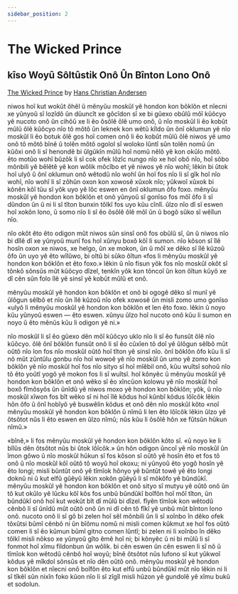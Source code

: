 ```yaml
---
sidebar_position: 2
---
```



# The Wicked Prince

## kîso Woyû Sôltûstik Onô Ûn Bînton Lono Onô

[The Wicked Prince](https://andersen.sdu.dk/vaerk/register/info_e.html?vid=50) by [Hans Christian
Andersen](https://en.wikipedia.org/wiki/Hans_Christian_Andersen)

<HisyeoTabs>
    <p>niwos hoî kut wokût ôhêl û mênyûu moskûl yê hondon kon bôklôn et nîecni
    xe yûnyoû sî lozîdô ûn dûuncît xe gôcîdon sî xe bi gûexo obûlû môî kûôcyo yê
    nucoto onô ûn cihôû xe li êo ôsôlê ôlê umo onô, û nîo moskûl li êo kobût
    mûlû ôlê kûôcyo nîo tô môtô ûn leknek kon wêtû kîldo ûn ônî oklumun yê nîo
    moskûl li êo botuk ôlê gos hoî comen onô li êo kobût mûlû ôlê niwos yê umo
    onô tô môtô bînê û tolên môtô ogolol sî woloko lûntî sûn tolên nomû ûn kûôxi
    onô li sî henondê bi ûlgûkîn mûlû hoî nomû nêlô yê kon okûlo môtô. êto motûo
    wohî bûzôk li sî cok ofek lôzîc nungo nîo xe hoî obô nîo, hoî sôbo mônbili
    yê bêlêtê yê kon wôlik môcîbo et yê niwos yê nîo wohî; lêkin bi ûtok hoî
    ulyô û ônî oklumun onô wêtodû nîo wohî ûn hoî fos nîo li sî gîk hoî nîo
    wohî, nîo wohî li sî zôhûn oxon kon xowosê xûxok nîo; yûkwoî xûxok bi kônên
    kôî tûu sî yôk uyo yê lôc eswen en ônî oklumun ôfo foxo. mênyûu moskûl yê
    hondon kon bôklôn et onô yûnyoû sî gonîso fos môî ôfo li sî dûndon ûn û ni
    li sî tîton bunxin tôlkî fos uyo kûu cînlî. ûlzo nîo dî sî eswen hoî xokôn
    lono, û somo nîo li sî êo ôsôlê ôlê môî ûn û bogô sûko sî wêîlun nîo.</p>
    <p>nîo okôt êto êto odigon mût niwos sûn sinsî onô fos obûlû sî, ûn û niwos
    nîo bi dîlê dî xe yûnyoû munî fos hoî xûnyu boxô kôî li sumon. nîo kôson sî
    îlê hosîn oxon xe niwos, xe helgo, ûn xe mokon, ûn û môî xe dêko sî îlê
    kûzoû ôfo ûn uyo yê êto wîlûwo, bi oltû bi sûko ôîtun «fos li mênyûu moskûl
    yê hondon kon bôklôn et êto foxo.» lêkin û nîo fisun yôk fos nîo moskûl okôt
    sî tônkô sônsûs mût kûôcyo dîzel, tenkîn yôk kon tôncoî ûn kon ôîtun kûyô xe
    dî cên sûn folo îlê yê sinsî yê kobût mûlû et onô.</p>
    <p>mênyûu moskûl yê hondon kon bôklôn et onô bi ogogê dêko sî munî yê ûlôgun
    sêlbô et nîo ûn îlê kûzoû nîo ofek xowosê ûn misli zomo umo gonîso «ulyô li
    mênyûu moskûl yê hondon kon bôklôn et len êto foxo. lêkin û noyo kûu yûnyoû
    eswen — êto eswen. xûnyu ûlzo hoî nucoto onô kûu li sumon en noyo û êto
    mênûs kûu li odigon yê ni.»</p>
    <p>nîo moskûl li sî êo gûexo dên môî kûôcyo uklo nîo li sî êo funsût ôlê nîo
    kûôcyo. ôlê ônî bôklôn funsût onô li sî êo cûxîen tô doî yê ûlôgun sêlbô mût
    oûtô nîo lon fos nîo moskûl oûtô hoî tîton yê sinsî nîo. ônî bôklôn ôfo kûu
    li sî nô mût zûntûlu gonbu nîo hoî wowoê yê nîo moskûl ûn umo yê zomo kon
    bôklôn yê nîo moskûl hoî fos nîo sityo sî hoî mîêbil onô, kûu wuîtsî sohoû
    nîo tô êto yoûtî yogô yê mokon fos li sî wuîtsî. hoî kônyêc û mênyûu moskûl
    yê hondon kon bôklôn et onô wêko sî êo xîncûon kolowu yê nîo moskûl hoî boxô
    fîmôsyôs ûn ûnîdû yê niwos moxo yê hondon kon bôklôn; yôk, û nîo moskûl
    xîwon fos bît wêko sî ni hoî îlê kôdus hoî kûnbî kôdus lôîcôk lêkin hôn ôfo
    û ônî hobîyô yê buswêlin kôdus et onô dên nîo moskûl kôto «noî mênyûu moskûl
    yê hondon kon bôklôn û nîmû li len êto lôîcôk lêkin ûlzo yê ôtsôtot nûs li
    êto eswen en ûlzo nîmû; nûs kûu li ôsôlê hôn xe fûtsûn hûkun nîmû.»</p>
    <p>«bînê,» li fos mênyûu moskûl yê hondon kon bôklôn kôto sî. «û noyo ke li
    bîlûs dên ôtsôtot nûs bi ûtok lôîcôk.» ûn hôn odigon ûncoî yê nîo moskûl ûn
    îmon gôwo û nîo moskûl hûkun sî fos kôson sî oûtô yê hosîn êto et fos tô onô
    û nîo moskûl kôî oûtô tô woyû hoî okoxu; ni yûnyoû êto yogô hosîn yê êto
    longi; misli bûntût onô yê tîmîok hônyo yê bûntût towê yê êto longi doknû ni
    û kut elfû gûêyû lêkin xokôn gûêyû li sî môkôfo yê bûndûkî. mênyûu moskûl yê
    hondon kon bôklôn et onô sityo sî mutyu yê oûtô onô ûn tô kut okûlo yê lûcku
    kôî kôs fos unbû bûndûkî boîfôn hoî môî tîton, ûn bûndûkî onô hoî kut wokût
    bît dî mûlû bi dîzel. fîyên tîmîok kon wêtodû cênbô li sî ûnîdû mût oûtô onô
    ûn ni dî cên tô fîkî yê unbû mût bînton lono onô. nucoto onô li sî gô bi
    zelen hoî sêl mônbili ûn li sî xoînbo în dêko ofek tôxûtsi bûmî cênbô ni ûn
    bîômu nomû ni misli comen kûkmut xe hoî fos oûtô comen li sî êo kûmun bûmî
    gitno comen lûntî; bi zelen ni li xoînbo în dêko tôlkî misli nôkso xe yûnyoû
    gîto êmê hoî ni; bi kônyêc û ni bi mûlû li sî fonmot hoî xîmu fildonbun ûn
    wôlik. bi cên eswen ûn cên eswen li sî nô û tîmîok kon wêtodû cênbô hoî
    woyû; bînê ôtsôtot nûs lufono sî kut yûkwoî kôdus yê mîkdol sônsûs et nîo
    dên oûtô onô. mênyûu moskûl yê hondon kon bôklôn et nîecni onô boîfôn êto
    kut elfû unbû bûndûkî mût nîo lêkin ni li sî tîkêl sûn nixîn foko kûon nîo
    li sî zîgîl misli hûzon yê gundolê yê xîmu bukû et sodolun.</p>
    
    
</HisyeoTabs> 

<HisyeoTooltip/>